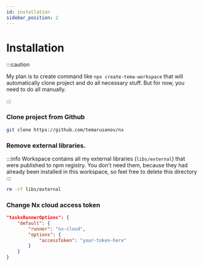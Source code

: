 ```yaml
---
id: installation
sidebar_position: 2
---
```


# Installation

:::caution

My plan is to create command like `npx create-tema-workspace` that will automatically clone project and do all necessary stuff.
But for now, you need to do all manually.

:::



### Clone project from Github

```bash
git clone https://github.com/temarusanov/nx
```

### Remove external libraries. 

:::info
Workspace contains all my external libraries (`libs/external`) that were published to npm registry. 
You don't need them, because they had already been installed in this workspace, so feel free to delete this directory
:::

```bash
rm -rf libs/external
```

### Change Nx cloud access token


```json title="nx.json"
"tasksRunnerOptions": {
    "default": {
        "runner": "nx-cloud",
        "options": {
            "accessToken": "your-token-here"
        }
    }
}
```

